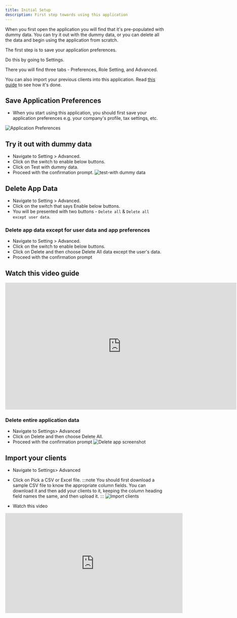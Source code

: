 ```yaml
---
title: Initial Setup
description: First step towards using this application
---
```



When you first open the application you will find that it's pre-populated with dummy data.
You can try it out with the dummy data, or you can delete all the data and begin using the application from scratch.

The first step is to save your application preferences.

Do this by going to Settings.

There you will find three tabs - Preferences, Role Setting, and Advanced.

You can also import your previous clients into this application.
Read [this guide](/guides/) to see how it's done.

## Save Application Preferences

- When you start using this application, you should first save your application preferences e.g. your company's profile, tax settings, etc.

![Application Preferences](../../../assets/guides/initial-setup/application-prefs.png)

## Try it out with dummy data

- Navigate to Setting > Advanced.
- Click on the switch to enable below buttons.
- Click on Test with dummy data.
- Proceed with the confirmation prompt.
  ![test-with dummy data](../../../assets/guides/initial-setup/test-with-dymmy-data.png)

## Delete App Data

- Navigate to Setting > Advanced.
- Click on the switch that says Enable below buttons.
- You will be presented with two buttons - `Delete all` & `Delete all except user data`.

### Delete app data except for user data and app preferences

- Navigate to Setting > Advanced.
- Click on the switch to enable below buttons.
- Click on Delete and then choose Delete All data except the user's data.
- Proceed with the confirmation prompt

## Watch this video guide

<div class="not-content ml-10">
  <iframe
    width="730"
    height="400"
    src="https://www.youtube.com/embed/HuGzHHk8B_M"
    title="YouTube video player"
    frameborder="0"
    allow=""
    allowfullscreen
  ></iframe>
</div>

### Delete entire application data

- Navigate to Settings> Advanced
- Click on Delete and then choose Delete All.
- Proceed with the confirmation prompt
  ![Delete app screenshot](../../../assets/guides/initial-setup/delete-app.png)

## Import your clients

- Navigate to Settings> Advanced
- Click on Pick a CSV or Excel file.
  :::note
  You should first download a sample CSV file to know the appropriate column fields. You can download it and then add your clients to it, keeping the column heading field names the same, and then upload it.
  :::
  ![Import clients](../../../assets/guides/initial-setup/import-clients.png)

- Watch this video

<div class="not-content ml-10">
  <iframe
    width="560"
    height="315"
    src="https://www.youtube.com/embed/nzhbdm83hrk?si=plLXueui_T2TFY3F"
    title="YouTube video player"
    frameborder="0"
    allow=""
    allowfullscreen
  ></iframe>
</div>
<div class="not-content">
  <Comments />
</div>
